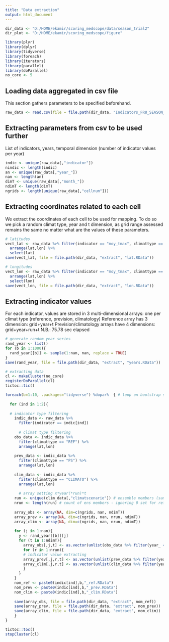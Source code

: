 ---
title: "Data extraction"
output: html_document
---

```{r setup, include=FALSE, echo=FALSE}
dir_data <- "D:/HOME/ekamir/scoring_medscope/data/season_trial2" 
dir_plot <- "D:/HOME/ekamir/scoring_medscope/figure" 

library(plyr)
library(dplyr)
library(tidyverse)
library(foreach)
library(iterators)
library(parallel)
library(doParallel)
no_core <- 5
```

## Loading data aggregated in csv file

This section gathers parameters to be specified beforehand.

```{r data loading, echo=FALSE}
raw_data <- read.csv(file = file.path(dir_data, "Indicators_FR8_SEASON_test_1993_2002_v2.csv"), header = TRUE, sep = ",")
```

## Extracting parameters from csv to be used further

List of indicators, years, temporal dimension (number of indicator values per year)

```{r indicators, echo=FALSE}
indic <- unique(raw_data[,"indicator"])
nindic <- length(indic)
an <- unique(raw_data[,"year_"])
nan <- length(an)
dimT <- unique(raw_data[,"month_"]) 
ndimT <- length(dimT)
ngrids <- length(unique(raw_data[,"cellnum"]))
```
## Extracting coordinates related to each cell
We extract the coordinates of each cell to be used for mapping. To do so we pick a random climat type, year and t dimension, as grid range assessed remains the same no matter what are the values of these parameters.
```{r, echo=FALSE}
# latitudes
vect_lat <- raw_data %>% filter(indicator == "moy_tmax", climattype == "REF", year_ == 2000, month_ == 5) %>% 
  arrange(lat,lon) %>%
  select(lat)
save(vect_lat, file = file.path(dir_data, "extract", "lat.RData"))

# longitudes
vect_lon <- raw_data %>% filter(indicator == "moy_tmax", climattype == "REF", year_ == 2000, month_ == 5) %>% 
  arrange(lat,lon) %>%
  select(lon)
save(vect_lon, file = file.path(dir_data, "extract", "lon.RData"))

```
## Extracting indicator values
For each indicator, values are stored in 3 multi-dimensional arrays: one per climat type (reference, prevision, climatology)
Reference array has 3 dimension: grid+year+t
Prevision/climatology arrays have 4 dimensions: grid+year+run+t
N.B.: 75.78 sec elapsed
```{r, echo=FALSE}

# generate random year series
rand_year <- list()
for (b in 1:1000){
  rand_year[[b]] <- sample(1:nan, nan, replace = TRUE) 
}
save(rand_year, file = file.path(dir_data, "extract", "years.RData"))

# extracting data
cl <- makeCluster(no_core)
registerDoParallel(cl)
tictoc::tic()

foreach(b=1:10, .packages="tidyverse") %dopar%  { # loop on bootstrap samples
  
  for (ind in 1:2){
  
  # indicator type filtering
    indic_data <- raw_data %>% 
      filter(indicator == indic[ind])
    
      # climat type filtering
    obs_data <- indic_data %>% 
      filter(climattype == "REF") %>% 
      arrange(lat,lon)
    
    prev_data <- indic_data %>% 
      filter(climattype == "PS") %>%
      arrange(lat,lon)
    
    clim_data <- indic_data %>% 
      filter(climattype == "CLIMATO") %>% 
      arrange(lat,lon)
      
      # array setting x*year(*run)*t
    run <- unique(clim_data[,"climatscenario"]) # ensemble members (same for climato and prevision)
    nrun <- length(run) # count of ens members - ignoring 0 set for reference only
  
    array_obs <- array(NA, dim=c(ngrids, nan, ndimT))
    array_prev <- array(NA, dim=c(ngrids, nan, nrun, ndimT))
    array_clim <- array(NA, dim=c(ngrids, nan, nrun, ndimT))
    
    for (j in 1:nan){
      y <- rand_year[[b]][j]
      for (t in 1:ndimT){
        array_obs[,j,t] <- as.vector(unlist(obs_data %>% filter(year_ == y+1992, month_ == t+4) %>% select(indicatorvalue)))
        for (r in 1:nrun){
        # indicator value extracting
        array_prev[,j,r,t] <- as.vector(unlist(prev_data %>% filter(year_ == y+1992, month_ == t+4, climatscenario == r) %>% select(indicatorvalue)))
        array_clim[,j,r,t] <- as.vector(unlist(clim_data %>% filter(year_ == y+1992, month_ == t+4, climatscenario == r) %>% select(indicatorvalue)))
        }
      }
    }
    nom_ref <- paste0(indic[ind],b,"_ref.RData")
    nom_prev <- paste0(indic[ind],b,"_prev.RData")
    nom_clim <- paste0(indic[ind],b,"_clim.RData")
    
    save(array_obs, file = file.path(dir_data, "extract", nom_ref))
    save(array_prev, file = file.path(dir_data, "extract", nom_prev))
    save(array_clim, file = file.path(dir_data, "extract", nom_clim))
    }
}

tictoc::toc()
stopCluster(cl)
```
